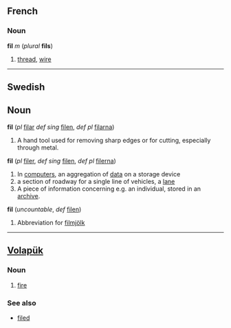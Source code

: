 ==French==
=== Noun === 
'''fil''' ''m'' (''plural'' '''fils''')

# [[thread]], [[wire]]

----
==Swedish==
==Noun==
'''fil''' (''pl'' [[filar]] ''def sing'' [[filen]], ''def pl'' [[filarna]])
# A hand tool used for removing sharp edges or for cutting, especially through metal.
'''fil'''  (''pl'' [[filer]], ''def sing'' [[filen]], ''def pl'' [[filerna]])
# In [[computers]], an aggregation of [[data]] on a storage device
# a section of roadway for a single line of vehicles, a [[lane]]
# A piece of information concerning e.g. an individual, stored in an [[archive]].
'''fil''' (''uncountable'', ''def'' [[filen]])
# Abbreviation for [[filmjölk]]

----
== [[Volapük]] == 
=== Noun === 
# [[fire]]

=== See also ===
*[[filed]]